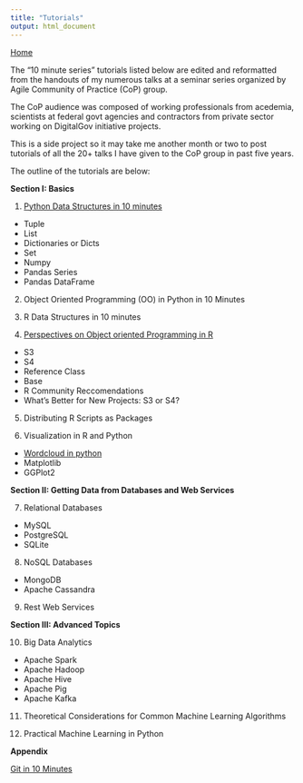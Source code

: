 ```yaml
---
title: "Tutorials"
output: html_document
---
```

[Home](/)

The "10 minute series" tutorials listed below are edited and reformatted from the handouts of my numerous talks at a seminar series organized by Agile Community of Practice (CoP) group.
  
The CoP audience was composed of working professionals from acedemia, scientists at federal govt agencies and contractors from private sector working on DigitalGov initiative projects.
  
This is a side project so it may take me another month or two to post tutorials of all the 20+ talks I have given to the CoP group in past five years.

The outline of the tutorials are below:

**Section I: Basics**

1. [Python Data Structures in 10 minutes](http://jaympatel.com/pages/Python_Data_Structures_in_10_Minutes.html)  
  - Tuple  
  - List  
  - Dictionaries or Dicts  
  - Set  
  - Numpy  
  - Pandas Series  
  - Pandas DataFrame  
  
2. Object Oriented Programming (OO) in Python in 10 Minutes

3. R Data Structures in 10 minutes
  
4. [Perspectives on Object oriented Programming in R](http://jaympatel.com/pages/OO_in_R.html)  
  - S3  
  - S4  
  - Reference Class  
  - Base  
  - R Community Reccomendations  
  - What's Better for New Projects: S3 or S4?  
  
5. Distributing R Scripts as Packages
  
6. Visualization in R and Python
- [Wordcloud in python](/pages/wordcloud.html)
- Matplotlib  
- GGPlot2  

**Section II: Getting Data from Databases and Web Services**

7. Relational Databases  
 - MySQL  
 - PostgreSQL 
 - SQLite  
  
8. NoSQL Databases  
- MongoDB  
- Apache Cassandra  

9. Rest Web Services  
  
**Section III: Advanced Topics**
  
10. Big Data Analytics  
- Apache Spark  
- Apache Hadoop  
- Apache Hive  
- Apache Pig  
- Apache Kafka  
  
11. Theoretical Considerations for Common Machine Learning Algorithms  

12. Practical Machine Learning in Python  

**Appendix**

[Git in 10 Minutes](http://jaympatel.com/pages/Git_in_10_minutes.html)
